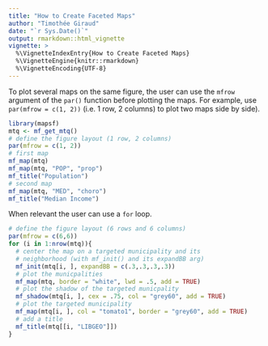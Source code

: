 ```yaml
---
title: "How to Create Faceted Maps"
author: "Timothée Giraud"
date: "`r Sys.Date()`"
output: rmarkdown::html_vignette
vignette: >
  %\VignetteIndexEntry{How to Create Faceted Maps}
  %\VignetteEngine{knitr::rmarkdown}
  %\VignetteEncoding{UTF-8}
---
```



To plot several maps on the same figure, the user can use the `mfrow` argument of the `par()` function before plotting the maps. 
For example, use `par(mfrow = c(1, 2))` (i.e. 1 row, 2 columns) to plot two maps side by side). 

```r
library(mapsf)
mtq <- mf_get_mtq()
# define the figure layout (1 row, 2 columns)
par(mfrow = c(1, 2))
# first map
mf_map(mtq)
mf_map(mtq, "POP", "prop")
mf_title("Population")
# second map
mf_map(mtq, "MED", "choro")
mf_title("Median Income")

```


When relevant the user can use a `for` loop. 
```r
# define the figure layout (6 rows and 6 columns)
par(mfrow = c(6,6))
for (i in 1:nrow(mtq)){
  # center the map on a targeted municipality and its 
  # neighborhood (with mf_init() and its expandBB arg)
  mf_init(mtq[i, ], expandBB = c(.3,.3,.3,.3))
  # plot the municpalities
  mf_map(mtq, border = "white", lwd = .5, add = TRUE)
  # plot the shadow of the targeted municpality
  mf_shadow(mtq[i, ], cex = .75, col = "grey60", add = TRUE)
  # plot the targeted municipality
  mf_map(mtq[i, ], col = "tomato1", border = "grey60", add = TRUE)
  # add a title
  mf_title(mtq[[i, "LIBGEO"]])
}
```
